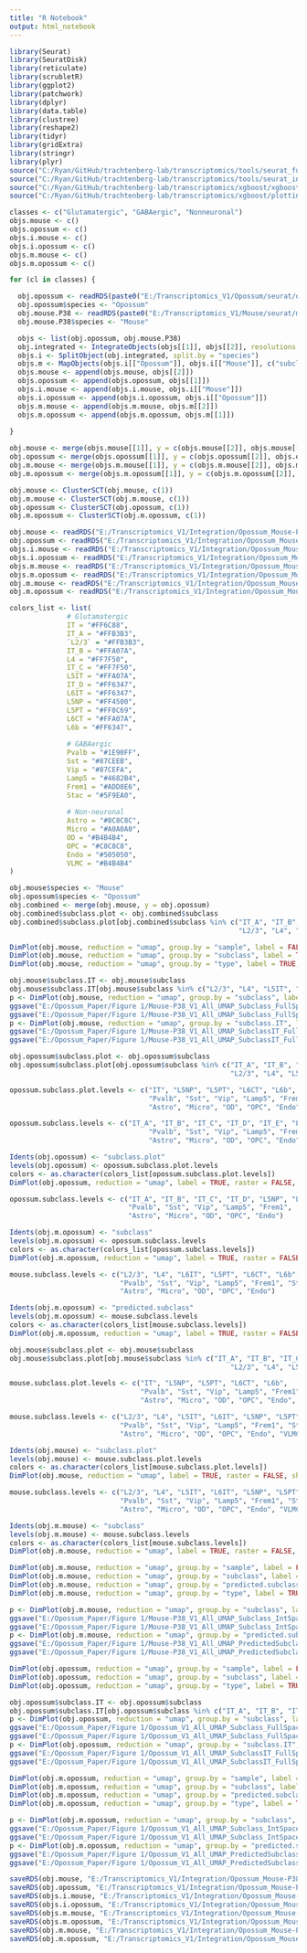 ```yaml
---
title: "R Notebook"
output: html_notebook
---
```



```r

library(Seurat)
library(SeuratDisk)
library(reticulate)
library(scrubletR)
library(ggplot2)
library(patchwork)
library(dplyr)
library(data.table)
library(clustree)
library(reshape2)
library(tidyr)
library(gridExtra)
library(stringr)
library(plyr)
source("C:/Ryan/GitHub/trachtenberg-lab/transcriptomics/tools/seurat_functions.R")
source("C:/Ryan/GitHub/trachtenberg-lab/transcriptomics/tools/seurat_integration_functions.R")
source("C:/Ryan/GitHub/trachtenberg-lab/transcriptomics/xgboost/xgboost_train.R")
source("C:/Ryan/GitHub/trachtenberg-lab/transcriptomics/xgboost/plottingFxns.R")

classes <- c("Glutamatergic", "GABAergic", "Nonneuronal")
objs.mouse <- c()
objs.opossum <- c()
objs.i.mouse <- c()
objs.i.opossum <- c()
objs.m.mouse <- c()
objs.m.opossum <- c()

for (cl in classes) {

  obj.opossum <- readRDS(paste0("E:/Transcriptomics_V1/Opossum/seurat/opossum_v1_", tolower(cl), "_processed.rds"))
  obj.opossum$species <- "Opossum"
  obj.mouse.P38 <- readRDS(paste0("E:/Transcriptomics_V1/Mouse/seurat/mouse_v1_P38_", tolower(cl), "_processed.rds"))
  obj.mouse.P38$species <- "Mouse"

  objs <- list(obj.opossum, obj.mouse.P38)
  obj.integrated <- IntegrateObjects(objs[[1]], objs[[2]], resolutions = c(1, 2), nfeatures = 3000, subsample = TRUE)
  objs.i <- SplitObject(obj.integrated, split.by = "species")
  objs.m <- MapObjects(objs.i[["Opossum"]], objs.i[["Mouse"]], c("subclass", "type"), assay = "integrated")
  objs.mouse <- append(objs.mouse, objs[[2]])
  objs.opossum <- append(objs.opossum, objs[[1]])
  objs.i.mouse <- append(objs.i.mouse, objs.i[["Mouse"]])
  objs.i.opossum <- append(objs.i.opossum, objs.i[["Opossum"]])
  objs.m.mouse <- append(objs.m.mouse, objs.m[[2]])
  objs.m.opossum <- append(objs.m.opossum, objs.m[[1]])
  
}

obj.mouse <- merge(objs.mouse[[1]], y = c(objs.mouse[[2]], objs.mouse[[3]]))
obj.opossum <- merge(objs.opossum[[1]], y = c(objs.opossum[[2]], objs.opossum[[3]]))
obj.m.mouse <- merge(objs.m.mouse[[1]], y = c(objs.m.mouse[[2]], objs.m.mouse[[3]]))
obj.m.opossum <- merge(objs.m.opossum[[1]], y = c(objs.m.opossum[[2]], objs.m.opossum[[3]]))

```


```r

obj.mouse <- ClusterSCT(obj.mouse, c(1))
obj.m.mouse <- ClusterSCT(obj.m.mouse, c(1))
obj.opossum <- ClusterSCT(obj.opossum, c(1))
obj.m.opossum <- ClusterSCT(obj.m.opossum, c(1))

```


```r

obj.mouse <- readRDS("E:/Transcriptomics_V1/Integration/Opossum_Mouse-P38/obj_mouse.rds")
obj.opossum <- readRDS("E:/Transcriptomics_V1/Integration/Opossum_Mouse-P38/obj_opossum.rds")
objs.i.mouse <- readRDS("E:/Transcriptomics_V1/Integration/Opossum_Mouse-P38/obj_i_mouse.rds")
objs.i.opossum <- readRDS("E:/Transcriptomics_V1/Integration/Opossum_Mouse-P38/obj_i_opossum.rds")
objs.m.mouse <- readRDS("E:/Transcriptomics_V1/Integration/Opossum_Mouse-P38/objs_m_mouse.rds")
objs.m.opossum <- readRDS("E:/Transcriptomics_V1/Integration/Opossum_Mouse-P38/objs_m_opossum.rds")
obj.m.mouse <- readRDS("E:/Transcriptomics_V1/Integration/Opossum_Mouse-P38/obj_m_mouse.rds")
obj.m.opossum <- readRDS("E:/Transcriptomics_V1/Integration/Opossum_Mouse-P38/obj_m_opossum.rds")

```


```r

colors_list <- list(
              # Glutamatergic
              IT = "#FF6C88",
              IT_A = "#FFB3B3",
              `L2/3` = "#FFB3B3",
              IT_B = "#FFA07A",
              L4 = "#FF7F50",
              IT_C = "#FF7F50",
              L5IT = "#FFA07A",
              IT_D = "#FF6347",
              L6IT = "#FF6347",
              L5NP = "#FF4500",
              L5PT = "#FF8C69",
              L6CT = "#FFA07A",
              L6b = "#FF6347",
            
              # GABAergic
              Pvalb = "#1E90FF",
              Sst = "#87CEEB",
              Vip = "#87CEFA",
              Lamp5 = "#4682B4",
              Frem1 = "#ADD8E6",
              Stac = "#5F9EA0",
            
              # Non-neuronal
              Astro = "#8C8C8C",
              Micro = "#A0A0A0",
              OD = "#B4B4B4",
              OPC = "#C8C8C8",
              Endo = "#505050",
              VLMC = "#B4B4B4"
)

```


```r

obj.mouse$species <- "Mouse"
obj.opossum$species <- "Opossum"
obj.combined <- merge(obj.mouse, y = obj.opossum)
obj.combined$subclass.plot <- obj.combined$subclass
obj.combined$subclass.plot[obj.combined$subclass %in% c("IT_A", "IT_B", "IT_C", "IT_D", "IT_E", 
                                                        "L2/3", "L4", "L5IT", "L6IT")] <- "IT"

```


```r

DimPlot(obj.mouse, reduction = "umap", group.by = "sample", label = FALSE, raster = FALSE, shuffle = TRUE) + xlim(-18, 18) + ylim(-18, 18) + coord_equal()
DimPlot(obj.mouse, reduction = "umap", group.by = "subclass", label = TRUE, raster = FALSE, shuffle = TRUE) + NoLegend() + xlim(-18, 18) + ylim(-18, 18) + coord_equal()
DimPlot(obj.mouse, reduction = "umap", group.by = "type", label = TRUE, raster = FALSE, shuffle = TRUE) + NoLegend() + xlim(-18, 18) + ylim(-18, 18) + coord_equal()

obj.mouse$subclass.IT <- obj.mouse$subclass
obj.mouse$subclass.IT[obj.mouse$subclass %in% c("L2/3", "L4", "L5IT", "L6IT")] <-  "IT"
p <- DimPlot(obj.mouse, reduction = "umap", group.by = "subclass", label = TRUE, raster = FALSE, shuffle = TRUE) + NoLegend() + xlim(-18, 18) + ylim(-18, 18) + coord_equal()
ggsave("E:/Opossum_Paper/Figure 1/Mouse-P38_V1_All_UMAP_Subclass_FullSpace.png", plot = p, dpi = 300)
ggsave("E:/Opossum_Paper/Figure 1/Mouse-P38_V1_All_UMAP_Subclass_FullSpace.svg", plot = p, dpi = 300)
p <- DimPlot(obj.mouse, reduction = "umap", group.by = "subclass.IT", label = TRUE, raster = FALSE, shuffle = TRUE) + NoLegend() + xlim(-18, 18) + ylim(-18, 18) + coord_equal()
ggsave("E:/Opossum_Paper/Figure 1/Mouse-P38_V1_All_UMAP_SubclassIT_FullSpace.png", plot = p, dpi = 300)
ggsave("E:/Opossum_Paper/Figure 1/Mouse-P38_V1_All_UMAP_SubclassIT_FullSpace.svg", plot = p, dpi = 300)

```


```r

obj.opossum$subclass.plot <- obj.opossum$subclass
obj.opossum$subclass.plot[obj.opossum$subclass %in% c("IT_A", "IT_B", "IT_C", "IT_D", "IT_E", 
                                                      "L2/3", "L4", "L5IT", "L6IT")] <- "IT"

opossum.subclass.plot.levels <- c("IT", "L5NP", "L5PT", "L6CT", "L6b", 
                                  "Pvalb", "Sst", "Vip", "Lamp5", "Frem1", 
                                  "Astro", "Micro", "OD", "OPC", "Endo")

opossum.subclass.levels <- c("IT_A", "IT_B", "IT_C", "IT_D", "IT_E", "L5NP", "L5PT", "L6CT", "L6b", 
                                  "Pvalb", "Sst", "Vip", "Lamp5", "Frem1", 
                                  "Astro", "Micro", "OD", "OPC", "Endo")

Idents(obj.opossum) <- "subclass.plot"
levels(obj.opossum) <- opossum.subclass.plot.levels
colors <- as.character(colors_list[opossum.subclass.plot.levels])
DimPlot(obj.opossum, reduction = "umap", label = TRUE, raster = FALSE, shuffle = TRUE, cols = colors) + NoLegend() + xlim(-17, 13) + ylim(-13, 17) + coord_equal()

```


```r

opossum.subclass.levels <- c("IT_A", "IT_B", "IT_C", "IT_D", "L5NP", "L5PT", "L6CT", "L6b", 
                             "Pvalb", "Sst", "Vip", "Lamp5", "Frem1", 
                             "Astro", "Micro", "OD", "OPC", "Endo")

Idents(obj.m.opossum) <- "subclass"
levels(obj.m.opossum) <- opossum.subclass.levels
colors <- as.character(colors_list[opossum.subclass.levels])
DimPlot(obj.m.opossum, reduction = "umap", label = TRUE, raster = FALSE, shuffle = TRUE, cols = colors) + NoLegend() + xlim(-16, 13) + ylim(-12, 17) + coord_equal()

```


```r

mouse.subclass.levels <- c("L2/3", "L4", "L6IT", "L5PT", "L6CT", "L6b", 
                           "Pvalb", "Sst", "Vip", "Lamp5", "Frem1", "Stac",
                           "Astro", "Micro", "OD", "OPC", "Endo")

Idents(obj.m.opossum) <- "predicted.subclass"
levels(obj.m.opossum) <- mouse.subclass.levels
colors <- as.character(colors_list[mouse.subclass.levels])
DimPlot(obj.m.opossum, reduction = "umap", label = TRUE, raster = FALSE, shuffle = TRUE, cols = colors) + NoLegend() + xlim(-16, 13) + ylim(-12, 17) + coord_equal()

```


```r

obj.mouse$subclass.plot <- obj.mouse$subclass
obj.mouse$subclass.plot[obj.mouse$subclass %in% c("IT_A", "IT_B", "IT_C", "IT_D", "IT_E", 
                                                      "L2/3", "L4", "L5IT", "L6IT")] <- "IT"

mouse.subclass.plot.levels <- c("IT", "L5NP", "L5PT", "L6CT", "L6b", 
                                "Pvalb", "Sst", "Vip", "Lamp5", "Frem1", "Stac",
                                "Astro", "Micro", "OD", "OPC", "Endo", "VLMC")

mouse.subclass.levels <- c("L2/3", "L4", "L5IT", "L6IT", "L5NP", "L5PT", "L6CT", "L6b", 
                           "Pvalb", "Sst", "Vip", "Lamp5", "Frem1", "Stac",
                           "Astro", "Micro", "OD", "OPC", "Endo", "VLMC")

Idents(obj.mouse) <- "subclass.plot"
levels(obj.mouse) <- mouse.subclass.plot.levels
colors <- as.character(colors_list[mouse.subclass.plot.levels])
DimPlot(obj.mouse, reduction = "umap", label = TRUE, raster = FALSE, shuffle = TRUE, cols = colors) + NoLegend() + xlim(-16, 16) + ylim(-17, 15) + coord_equal()

```


```r

mouse.subclass.levels <- c("L2/3", "L4", "L5IT", "L6IT", "L5NP", "L5PT", "L6CT", "L6b", 
                           "Pvalb", "Sst", "Vip", "Lamp5", "Frem1", "Stac", 
                           "Astro", "Micro", "OD", "OPC", "Endo", "VLMC")

Idents(obj.m.mouse) <- "subclass"
levels(obj.m.mouse) <- mouse.subclass.levels
colors <- as.character(colors_list[mouse.subclass.levels])
DimPlot(obj.m.mouse, reduction = "umap", label = TRUE, raster = FALSE, shuffle = TRUE, cols = colors) + NoLegend() + xlim(-14, 18) + ylim(-16, 16) + coord_equal()

```


```r

DimPlot(obj.m.mouse, reduction = "umap", group.by = "sample", label = FALSE, raster = FALSE, shuffle = TRUE) + xlim(-18, 18) + ylim(-18, 18) + coord_equal()
DimPlot(obj.m.mouse, reduction = "umap", group.by = "subclass", label = TRUE, raster = FALSE, shuffle = TRUE) + NoLegend() + xlim(-18, 18) + ylim(-18, 18) + coord_equal()
DimPlot(obj.m.mouse, reduction = "umap", group.by = "predicted.subclass", label = TRUE, raster = FALSE, shuffle = TRUE) + NoLegend() + xlim(-18, 18) + ylim(-18, 18) + coord_equal()
DimPlot(obj.m.mouse, reduction = "umap", group.by = "type", label = TRUE, raster = FALSE, shuffle = TRUE) + NoLegend() + xlim(-18, 18) + ylim(-18, 18) + coord_equal()

p <- DimPlot(obj.m.mouse, reduction = "umap", group.by = "subclass", label = TRUE, raster = FALSE, shuffle = TRUE) + NoLegend() + xlim(-18, 18) + ylim(-18, 18) + coord_equal()
ggsave("E:/Opossum_Paper/Figure 1/Mouse-P38_V1_All_UMAP_Subclass_IntSpace.svg", plot = p, dpi = 300)
ggsave("E:/Opossum_Paper/Figure 1/Mouse-P38_V1_All_UMAP_Subclass_IntSpace.png", plot = p, dpi = 300)
p <- DimPlot(obj.m.mouse, reduction = "umap", group.by = "predicted.subclass", label = TRUE, raster = FALSE, shuffle = TRUE) + NoLegend() + xlim(-18, 18) + ylim(-18, 18) + coord_equal()
ggsave("E:/Opossum_Paper/Figure 1/Mouse-P38_V1_All_UMAP_PredictedSubclass_IntSpace.svg", plot = p, dpi = 300)
ggsave("E:/Opossum_Paper/Figure 1/Mouse-P38_V1_All_UMAP_PredictedSubclass_IntSpace.png", plot = p, dpi = 300)

```


```r

DimPlot(obj.opossum, reduction = "umap", group.by = "sample", label = FALSE, raster = FALSE, shuffle = TRUE) + xlim(-18, 18) + ylim(-18, 18) + coord_equal()
DimPlot(obj.opossum, reduction = "umap", group.by = "subclass", label = TRUE, raster = FALSE, shuffle = TRUE) + NoLegend() + xlim(-18, 18) + ylim(-18, 18) + coord_equal()
DimPlot(obj.opossum, reduction = "umap", group.by = "type", label = TRUE, raster = FALSE, shuffle = TRUE) + NoLegend() + xlim(-18, 18) + ylim(-18, 18) + coord_equal()

obj.opossum$subclass.IT <- obj.opossum$subclass
obj.opossum$subclass.IT[obj.opossum$subclass %in% c("IT_A", "IT_B", "IT_C", "IT_D", "IT_E")] <-  "IT"
p <- DimPlot(obj.opossum, reduction = "umap", group.by = "subclass", label = TRUE, raster = FALSE, shuffle = TRUE) + NoLegend() + xlim(-18, 18) + ylim(-18, 18) + coord_equal()
ggsave("E:/Opossum_Paper/Figure 1/Opossum_V1_All_UMAP_Subclass_FullSpace.png", plot = p, dpi = 300)
ggsave("E:/Opossum_Paper/Figure 1/Opossum_V1_All_UMAP_Subclass_FullSpace.svg", plot = p, dpi = 300)
p <- DimPlot(obj.opossum, reduction = "umap", group.by = "subclass.IT", label = TRUE, raster = FALSE, shuffle = TRUE) + NoLegend() + xlim(-18, 18) + ylim(-18, 18) + coord_equal()
ggsave("E:/Opossum_Paper/Figure 1/Opossum_V1_All_UMAP_SubclassIT_FullSpace.png", plot = p, dpi = 300)
ggsave("E:/Opossum_Paper/Figure 1/Opossum_V1_All_UMAP_SubclassIT_FullSpace.svg", plot = p, dpi = 300)

```


```r

DimPlot(obj.m.opossum, reduction = "umap", group.by = "sample", label = FALSE, raster = FALSE, shuffle = TRUE) + xlim(-18, 18) + ylim(-18, 18) + coord_equal()
DimPlot(obj.m.opossum, reduction = "umap", group.by = "subclass", label = TRUE, raster = FALSE, shuffle = TRUE) + NoLegend() + xlim(-18, 18) + ylim(-18, 18) + coord_equal()
DimPlot(obj.m.opossum, reduction = "umap", group.by = "predicted.subclass", label = TRUE, raster = FALSE, shuffle = TRUE) + NoLegend() + xlim(-18, 18) + ylim(-18, 18) + coord_equal()
DimPlot(obj.m.opossum, reduction = "umap", group.by = "type", label = TRUE, raster = FALSE, shuffle = TRUE) + NoLegend() + xlim(-18, 18) + ylim(-18, 18) + coord_equal()

p <- DimPlot(obj.m.opossum, reduction = "umap", group.by = "subclass", label = TRUE, raster = FALSE, shuffle = TRUE) + NoLegend() + xlim(-18, 18) + ylim(-18, 18) + coord_equal()
ggsave("E:/Opossum_Paper/Figure 1/Opossum_V1_All_UMAP_Subclass_IntSpace.svg", plot = p, dpi = 300)
ggsave("E:/Opossum_Paper/Figure 1/Opossum_V1_All_UMAP_Subclass_IntSpace.png", plot = p, dpi = 300)
p <- DimPlot(obj.m.opossum, reduction = "umap", group.by = "predicted.subclass", label = TRUE, raster = FALSE, shuffle = TRUE) + NoLegend() + xlim(-18, 18) + ylim(-18, 18) + coord_equal()
ggsave("E:/Opossum_Paper/Figure 1/Opossum_V1_All_UMAP_PredictedSubclass_IntSpace.svg", plot = p, dpi = 300)
ggsave("E:/Opossum_Paper/Figure 1/Opossum_V1_All_UMAP_PredictedSubclass_IntSpace.png", plot = p, dpi = 300)

```


```r

saveRDS(obj.mouse, "E:/Transcriptomics_V1/Integration/Opossum_Mouse-P38/obj_mouse.rds")
saveRDS(obj.opossum, "E:/Transcriptomics_V1/Integration/Opossum_Mouse-P38/obj_opossum.rds")
saveRDS(objs.i.mouse, "E:/Transcriptomics_V1/Integration/Opossum_Mouse-P38/obj_i_mouse.rds")
saveRDS(objs.i.opossum, "E:/Transcriptomics_V1/Integration/Opossum_Mouse-P38/obj_i_opossum.rds")
saveRDS(objs.m.mouse, "E:/Transcriptomics_V1/Integration/Opossum_Mouse-P38/objs_m_mouse.rds")
saveRDS(objs.m.opossum, "E:/Transcriptomics_V1/Integration/Opossum_Mouse-P38/objs_m_opossum.rds")
saveRDS(obj.m.mouse, "E:/Transcriptomics_V1/Integration/Opossum_Mouse-P38/obj_m_mouse.rds")
saveRDS(obj.m.opossum, "E:/Transcriptomics_V1/Integration/Opossum_Mouse-P38/obj_m_opossum.rds")

```

